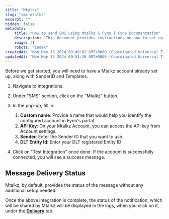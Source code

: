 ```yaml
---
title: "Mtalkz"
slug: "sms-mtalkz"
excerpt: ""
hidden: false
metadata:
    title: "How to send SMS using Mtalkz & Fyno | Fyno Documentation"
    description: "This document provides instructions on how to set up an Mtalkz account in Fyno's portal, including providing a custom name, API key, Sender ID, and DLT Entity ID, and testing the integration for successful connection. It also mentions that Mtalkz provides message delivery status by default without any additional setup required."
    image: []
    robots: "index"
createdAt: "Mon May 13 2024 09:49:02 GMT+0000 (Coordinated Universal Time)"
updatedAt: "Mon May 13 2024 09:51:26 GMT+0000 (Coordinated Universal Time)"
---
```


Before we get started, you will need to have a Mtalkz account already set up, along with SenderID and Templates.

1. Navigate to Integrations.

2. Under "SMS" section, click on the "Mtalkz" button.

3. In the pop-up, fill in:

    1. **Custom name**: Provide a name that would help you identify the configured account in Fyno's portal.
    2. **API Key**: On your Mtalkz Account, you can access the API key from Account settings.
    3. **Sender**: Enter the Sender ID that you want to use.
    4. **DLT Entity Id**: Enter your DLT registered Entity ID

4. Click on "Test Integration" once done. If the account is successfully connected, you will see a success message.

## Message Delivery Status

Mtalkz, by default, provides the status of the message without any additional setup needed.

Once the above integration is complete, the status of the notification, which will be shared by Mtalkz will be displayed in the logs, when you click on it, under the **[Delivery](./log-details-delivery)** tab.
